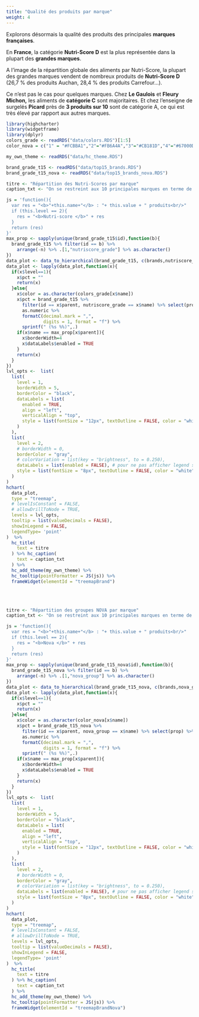 ```yaml
---
title: "Qualité des produits par marque"
weight: 4
---
```


Explorons désormais la qualité des produits des  principales **marques françaises**.

<div class="encadre">
En <b>France</b>, la catégorie <b>Nutri-Score D</b> est la plus représentée dans la plupart des <b>grandes marques</b>. 
</div>

A l'image de la répartition globale des aliments par Nutri-Score, la plupart des grandes marques vendent de nombreux produits de **Nutri-Score D** (26,7 % des produits Auchan, 28,4 % des produits Carrefour...). 

Ce n'est pas le cas pour quelques marques. Chez **Le Gaulois** et **Fleury Michon,** les aliments de **catégorie C** sont majoritaires. Et chez l'enseigne de surgelés **Picard** près de **3 produits sur 10** sont de catégorie A, ce qui est très élevé par rapport aux autres marques. 


```r
library(highcharter)
library(widgetframe)
library(dplyr)
colors_grade <- readRDS("data/colors.RDS")[1:5]
color_nova = c("1" = "#FCBBA1","2"="#FB6A4A","3"="#CB181D","4"="#67000D")

my_own_theme <- readRDS("data/hc_theme.RDS")

brand_grade_t15 <- readRDS("data/top15_brands.RDS")
brand_grade_t15_nova <- readRDS("data/top15_brands_nova.RDS")
```


```r
titre <- "Répartition des Nutri-Scores par marque"
caption_txt <- "On se restreint aux 10 principales marques en terme de nombre de produits vendus en France recensés dans la base d'OpenFoodFacts pour lesquels le Nutri-Score est disponible."

js = 'function(){
  var res = "<b>"+this.name+"</b> : "+ this.value + " produits<br/>"
  if (this.level == 2){
    res = "<b>Nutri-score </b>" + res
  }
  return (res)
}'
max_prop <- sapply(unique(brand_grade_t15$id),function(b){
  brand_grade_t15 %>% filter(id == b) %>% 
    arrange(-n) %>% .[1,"nutriscore_grade"] %>% as.character()
})
data_plot <- data_to_hierarchical(brand_grade_t15, c(brands,nutriscore_grade),c(n))
data_plot <- lapply(data_plot,function(x){
  if(x$level==1){
    x$pct = ""
    return(x)
  }else{
    x$color = as.character(colors_grade[x$name])
    x$pct = brand_grade_t15 %>% 
      filter(id == x$parent, nutriscore_grade == x$name) %>% select(prop) %>% 
      as.numeric %>% 
      formatC(decimal.mark = ",",
              digits = 1, format = "f") %>% 
      sprintf(" (%s %%)",.)
    if(x$name == max_prop[x$parent]){
      x$borderWidth=4
      x$dataLabels$enabled = TRUE
    }
    return(x)
  }
})
lvl_opts <-  list(
  list(
    level = 1,
    borderWidth = 5,
    borderColor = "black",
    dataLabels = list(
      enabled = TRUE,
      align = "left",
      verticalAlign = "top",
      style = list(fontSize = "12px", textOutline = FALSE, color = "white")
    )
  ),
  list(
    level = 2,
    # borderWidth = 0,
    borderColor = "gray",
    # colorVariation = list(key = "brightness", to = 0.250),
    dataLabels = list(enabled = FALSE), # pour ne pas afficher legend sur graph
    style = list(fontSize = "8px", textOutline = FALSE, color = "white")
  )
)
hchart(
  data_plot,
  type = "treemap",
  # levelIsConstant = FALSE,
  # allowDrillToNode = TRUE,
  levels = lvl_opts,
  tooltip = list(valueDecimals = FALSE),
  showInLegend = FALSE,
  legendType= 'point'
)  %>% 
  hc_title(
    text = titre
  ) %>% hc_caption(
    text = caption_txt
  ) %>%
  hc_add_theme(my_own_theme) %>% 
  hc_tooltip(pointFormatter = JS(js)) %>% 
  frameWidget(elementId = "treemapBrand")
```

<br/><br/>

```r
titre <- "Répartition des groupes NOVA par marque"
caption_txt <- "On se restreint aux 10 principales marques en terme de nombre de produits vendus en France recensés dans la base d'OpenFoodFacts pour lesquels le groupe NOVA est disponible."

js = 'function(){
  var res = "<b>"+this.name+"</b> : "+ this.value + " produits<br/>"
  if (this.level == 2){
    res = "<b>Nova </b>" + res
  }
  return (res)
}'
max_prop <- sapply(unique(brand_grade_t15_nova$id),function(b){
  brand_grade_t15_nova %>% filter(id == b) %>% 
    arrange(-n) %>% .[1,"nova_group"] %>% as.character()
})
data_plot <- data_to_hierarchical(brand_grade_t15_nova, c(brands,nova_group),c(n))
data_plot <- lapply(data_plot,function(x){
  if(x$level==1){
    x$pct = ""
    return(x)
  }else{
    x$color = as.character(color_nova[x$name])
    x$pct = brand_grade_t15_nova %>% 
      filter(id == x$parent, nova_group == x$name) %>% select(prop) %>% 
      as.numeric %>% 
      formatC(decimal.mark = ",",
              digits = 1, format = "f") %>% 
      sprintf(" (%s %%)",.)
    if(x$name == max_prop[x$parent]){
      x$borderWidth=4
      x$dataLabels$enabled = TRUE
    }
    return(x)
  }
})
lvl_opts <-  list(
  list(
    level = 1,
    borderWidth = 5,
    borderColor = "black",
    dataLabels = list(
      enabled = TRUE,
      align = "left",
      verticalAlign = "top",
      style = list(fontSize = "12px", textOutline = FALSE, color = "white")
    )
  ),
  list(
    level = 2,
    # borderWidth = 0,
    borderColor = "gray",
    # colorVariation = list(key = "brightness", to = 0.250),
    dataLabels = list(enabled = FALSE), # pour ne pas afficher legend sur graph
    style = list(fontSize = "8px", textOutline = FALSE, color = "white")
  )
)
hchart(
  data_plot,
  type = "treemap",
  # levelIsConstant = FALSE,
  # allowDrillToNode = TRUE,
  levels = lvl_opts,
  tooltip = list(valueDecimals = FALSE),
  showInLegend = FALSE,
  legendType= 'point'
)  %>% 
  hc_title(
    text = titre
  ) %>% hc_caption(
    text = caption_txt
  ) %>%
  hc_add_theme(my_own_theme) %>% 
  hc_tooltip(pointFormatter = JS(js)) %>% 
  frameWidget(elementId = "treemapBrandNova")
```